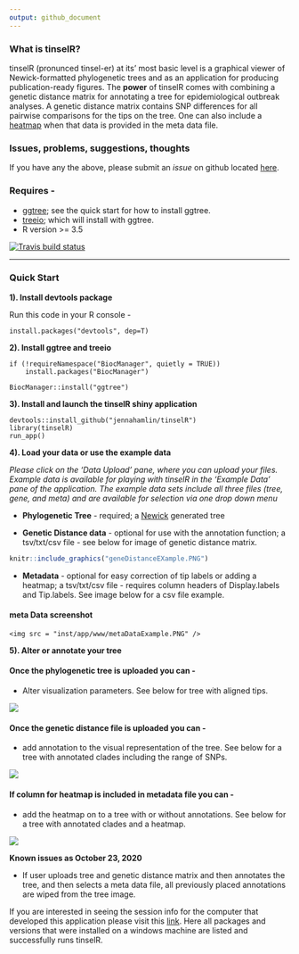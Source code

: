 ```yaml
---
output: github_document
---
```


### What is tinselR?

tinselR (pronunced tinsel-er) at its' most basic level is a graphical viewer of
Newick-formatted phylogenetic trees and as an application for producing
publication-ready figures. The **power** of tinselR comes with combining a
genetic distance matrix for annotating a tree for epidemiological outbreak
analyses. A genetic distance matrix contains SNP differences for all pairwise
comparisons for the tips on the tree. One can also include a 
[heatmap](https://yulab-smu.top/treedata-book/chapter7.html) when that data is
provided in the meta data file.

### Issues, problems, suggestions, thoughts

If you have any the above, please submit an *issue* on github located 
[here](https://github.com/jennahamlin/tinselR/issues).

### Requires - 
 - [ggtree](https://bioconductor.org/packages/release/bioc/html/ggtree.html); 
 see the quick start for how to install ggtree. 
 - [treeio](http://bioconductor.org/packages/release/bioc/html/treeio.html); 
 which will install with ggtree.
 - R version >= 3.5


<!-- badges: start -->
[![Travis build status](https://travis-ci.org/jennahamlin/tinselR.svg?branch=master)](https://travis-ci.org/jennahamlin/tinselR)
<!-- badges: end -->
<hr>

### Quick Start 

**1). Install devtools package** 

Run this code in your R console -     

`install.packages("devtools", dep=T)`

**2). Install ggtree and treeio**
```
if (!requireNamespace("BiocManager", quietly = TRUE))
    install.packages("BiocManager")

BiocManager::install("ggtree")
```

**3). Install and launch the tinselR shiny application**


```
devtools::install_github("jennahamlin/tinselR")
library(tinselR)
run_app()
```

**4). Load your data or use the example data**  

*Please click on the 'Data Upload' pane, where you can upload your files.*
*Example data is available for playing with tinselR in the 'Example Data' pane* 
*of the application. The example data sets include all three files (tree,* 
*gene, and meta) and are available for selection via one drop down menu* 

* **Phylogenetic Tree** - required; a 
[Newick](https://en.wikipedia.org/wiki/Newick_format) generated tree 

* **Genetic Distance data** - optional for use with the annotation function;
a tsv/txt/csv file - see below for image of genetic distance matrix.



```r
knitr::include_graphics("geneDistanceEXample.PNG")
```

* **Metadata** - optional for easy correction of tip labels or adding a heatmap;
a tsv/txt/csv file - requires column headers of Display.labels and Tip.labels.
See image below for a csv file example.

<p>

<h4> meta Data screenshot </h4>
    <img src = "inst/app/www/metaDataExample.PNG" />
</p>

**5). Alter or annotate your tree**  

#### Once the phylogenetic tree is uploaded you can -
* Alter visualization parameters. See below for tree with aligned tips.  

<p>
    <img src = "inst/app/www/Slide4.PNG" />
</p>

#### Once the genetic distance file is uploaded you can -
* add annotation to the visual representation of the tree. See below for a tree
with annotated clades including the range of SNPs. 

<p>
    <img src = "inst/app/www/Slide5.PNG" />
</p>

#### If column for heatmap is included in metadata file you can -
* add the heatmap on to a tree with or without annotations. See below for a tree
with annotated clades and a heatmap. 

<p>
    <img src ="inst/app/www/Slide6.PNG" />
</p>


**Known issues as October 23, 2020**

- If user uploads tree and genetic distance matrix and then annotates the tree, 
and then selects a meta data file, all previously placed annotations are wiped
from the tree image. 

If you are interested in seeing the session info for the computer that developed
this application please visit this 
[link](https://github.com/jennahamlin/tinselR/issues/4). Here all packages and
versions that were installed on a windows machine are listed and successfully
runs tinselR. 
